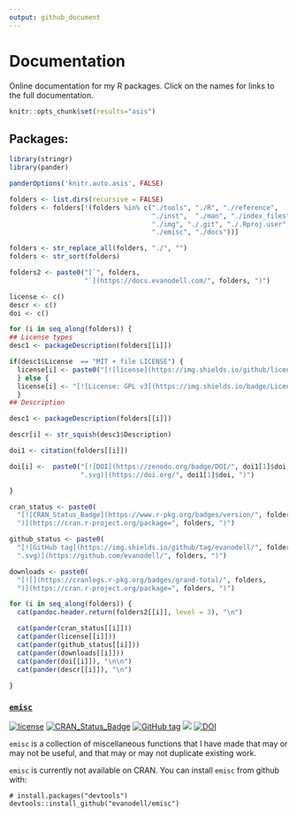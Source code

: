 ```yaml
---
output: github_document
---
```


# Documentation

Online documentation for my R packages. Click on the names for links to the full documentation.

```r
knitr::opts_chunk$set(results="asis")
```

## Packages:

```r
library(stringr)
library(pander)

panderOptions('knitr.auto.asis', FALSE)

folders <- list.dirs(recursive = FALSE)
folders <- folders[!(folders %in% c("./tools", "./R", "./reference",
                                    "./inst",  "./man", "./index_files",
                                    "./img", "./.git", "./.Rproj.user",
                                    "./emisc", "./docs"))]

folders <- str_replace_all(folders, "./", "")
folders <- str_sort(folders)

folders2 <- paste0("[`", folders,
                   "`](https://docs.evanodell.com/", folders, ")")

license <- c()
descr <- c()
doi <- c()

for (i in seq_along(folders)) {
## License types
desc1 <- packageDescription(folders[[i]])

if(desc1$License  == "MIT + file LICENSE") {
  license[i] <- paste0("[![license](https://img.shields.io/github/license/mashape/apistatus.svg)](https://github.com/EvanOdell/", folders[[i]], "blob/master/LICENSE.md)")
  } else {
  license[i] <- "[![License: GPL v3](https://img.shields.io/badge/License-GPLv3-blue.svg)](https://www.gnu.org/licenses/gpl-3.0)"
  }
## Description

desc1 <- packageDescription(folders[[i]])

descr[i] <- str_squish(desc1$Description)

doi1 <- citation(folders[[i]])

doi[i] <-  paste0("[![DOI](https://zenodo.org/badge/DOI/", doi1[1]$doi,
                  ".svg)](https://doi.org/", doi1[1]$doi, ")")

}

cran_status <- paste0(
  "[![CRAN_Status_Badge](https://www.r-pkg.org/badges/version/", folders,
  ")](https://cran.r-project.org/package=", folders, ")")

github_status <- paste0(
  "[![GitHub tag](https://img.shields.io/github/tag/evanodell/", folders,
  ".svg)](https://github.com/evanodell/", folders, ")")

downloads <- paste0(
  "[![](https://cranlogs.r-pkg.org/badges/grand-total/", folders,
  ")](https://cran.r-project.org/package=", folders, ")")
```

```r

for (i in seq_along(folders)) {
  cat(pandoc.header.return(folders2[[i]], level = 3), "\n")

  cat(pander(cran_status[[i]]))
  cat(pander(license[[i]]))
  cat(pander(github_status[[i]]))
  cat(pander(downloads[[i]]))
  cat(pander(doi[[i]]), "\n\n")
  cat(pander(descr[[i]]), "\n")
  
}
```

### [`emisc`](https://docs.evanodell.com/emisc)

[![license](https://img.shields.io/github/license/mashape/apistatus.svg)](https://github.com/EvanOdell/emisc/blob/master/LICENSE)
[![CRAN_Status_Badge](https://www.r-pkg.org/badges/version/emisc)](https://cran.r-project.org/package=emisc)
[![GitHub tag](https://img.shields.io/github/tag/evanodell/emisc.svg)](https://github.com/evanodell/emisc)
[![](https://cranlogs.r-pkg.org/badges/grand-total/emisc)](https://dgrtwo.shinyapps.io/cranview/)
[![DOI](https://zenodo.org/badge/96876145.svg)](https://zenodo.org/badge/latestdoi/96876145)

`emisc` is a collection of miscellaneous functions that I have made that may or may not be useful, and that may or may not duplicate existing work.

`emisc` is currently not available on CRAN. You can install `emisc` from github with:

```
# install.packages("devtools")
devtools::install_github("evanodell/emisc")
```
